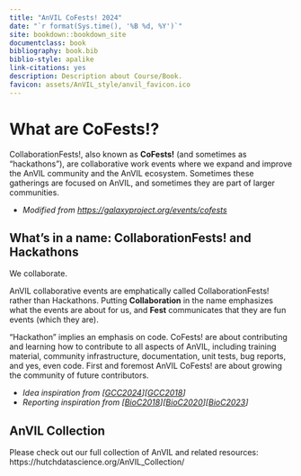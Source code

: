 ```yaml
---
title: "AnVIL CoFests! 2024"
date: "`r format(Sys.time(), '%B %d, %Y')`"
site: bookdown::bookdown_site
documentclass: book
bibliography: book.bib
biblio-style: apalike
link-citations: yes
description: Description about Course/Book.
favicon: assets/AnVIL_style/anvil_favicon.ico
---
```


# What are CoFests!? {-}

CollaborationFests!, also known as **CoFests!** (and sometimes as "hackathons"), are collaborative work events where we expand and improve the AnVIL community and the AnVIL ecosystem.
Sometimes these gatherings are focused on AnVIL, and sometimes they are part of larger communities.

* *Modified from <https://galaxyproject.org/events/cofests>*

## What's in a name: CollaborationFests! and Hackathons {- .unlisted}

We collaborate.

AnVIL collaborative events are emphatically called CollaborationFests! rather than Hackathons.
Putting **Collaboration** in the name emphasizes what the events are about for us, and **Fest** communicates that they are fun events (which they are).

"Hackathon" implies an emphasis on code.
CoFests! are about contributing and learning how to contribute to all aspects of AnVIL, including training material, community infrastructure, documentation, unit tests, bug reports, and yes, even code.
First and foremost AnVIL CoFests! are about growing the community of future contributors.

* *Idea inspiration from [[GCC2024](https://galaxyproject.org/events/gcc2024/cofest)][[GCC2018](https://galaxyproject.org/events/gccbosc2018/collaboration)]*
* *Reporting inspiration from [[BioC2018](https://bioconductor.github.io/BiocWorkshops)][[BioC2020](http://bioc2020.bioconductor.org/workshops.html)][[BioC2023](https://bioc2023.bioconductor.org/workshops/)]*

## AnVIL Collection {- .unlisted}

Please check out our full collection of AnVIL and related resources: https://hutchdatascience.org/AnVIL_Collection/

